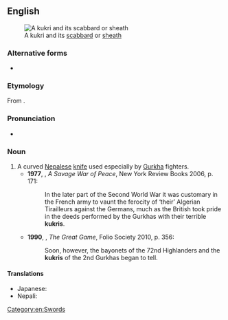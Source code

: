 ==English==
{{wikipedia}}
[[File:Kukri with sheath.JPG|thumb|A kukri and its [[scabbard]] or [[sheath]]]]

===Alternative forms===
* {{l|en|khukuri}}

===Etymology===
From {{etyl|ne|en}} {{m|ne|खुकुरी|tr=khukurī}}.

===Pronunciation===
* {{a|UK}} {{IPA|en|/ˈkʊkɹi/}}

===Noun===
{{en-noun}}

# A curved [[Nepalese]] [[knife]] used especially by [[Gurkha]] fighters.
#* '''1977''', {{w|Alistair Horne}}, ''A Savage War of Peace'', New York Review Books 2006, p. 171:
#*: In the later part of the Second World War it was customary in the French army to vaunt the ferocity of ‘their’ Algerian Tirailleurs against the Germans, much as the British took pride in the deeds performed by the Gurkhas with their terrible '''kukris'''.
#* '''1990''', {{w|Peter Hopkirk}}, ''The Great Game'', Folio Society 2010, p. 356:
#*: Soon, however, the bayonets of the 72nd Highlanders and the '''kukris''' of the 2nd Gurkhas began to tell.

====Translations====
{{trans-top|knife}}
* Japanese: {{t|ja|ククリ|tr=kukuri}}
* Nepali: {{t+|ne|खुकुरी}}
{{trans-bottom}}

[[Category:en:Swords]]